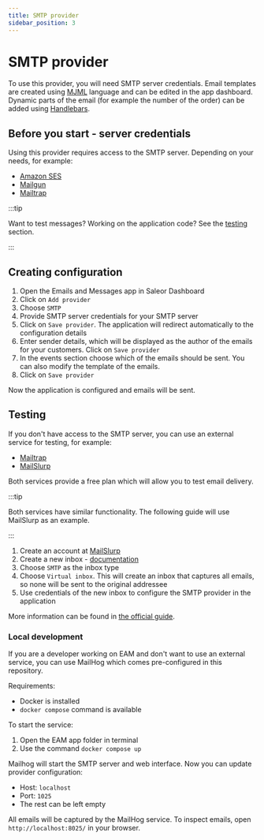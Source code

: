 ```yaml
---
title: SMTP provider
sidebar_position: 3
---
```


# SMTP provider

To use this provider, you will need SMTP server credentials. Email templates are created using [MJML](https://mjml.io/) language and can be edited in the app dashboard. Dynamic parts of the email (for example the number of the order) can be added using [Handlebars](https://handlebarsjs.com/).

## Before you start - server credentials

Using this provider requires access to the SMTP server. Depending on your needs, for example:

- [Amazon SES](https://aws.amazon.com/ses/)
- [Mailgun](https://www.mailgun.com/)
- [Mailtrap](https://mailtrap.io/)

:::tip

Want to test messages? Working on the application code? See the [testing](#testing) section.

:::

## Creating configuration

1. Open the Emails and Messages app in Saleor Dashboard
1. Click on `Add provider`
1. Choose `SMTP`
1. Provide SMTP server credentials for your SMTP server
1. Click on `Save provider`. The application will redirect automatically to the configuration details
1. Enter sender details, which will be displayed as the author of the emails for your customers. Click on `Save provider`
1. In the events section choose which of the emails should be sent. You can also modify the template of the emails.
1. Click on `Save provider`

Now the application is configured and emails will be sent.

## Testing

If you don't have access to the SMTP server, you can use an external service for testing, for example:

- [Mailtrap](https://mailtrap.io/)
- [MailSlurp](https://www.mailslurp.com/)

Both services provide a free plan which will allow you to test email delivery.

:::tip

Both services have similar functionality. The following guide will use MailSlurp as an example.

:::

1. Create an account at [MailSlurp](https://www.mailslurp.com/)
1. Create a new inbox - [documentation](https://www.mailslurp.com/guides/creating-inboxes/)
1. Choose `SMTP` as the inbox type
1. Choose `Virtual inbox`. This will create an inbox that captures all emails, so none will be sent to the original addressee
1. Use credentials of the new inbox to configure the SMTP provider in the application

More information can be found in [the official guide](https://help.mailtrap.io/article/109-getting-started-with-mailtrap-email-testing).

### Local development

If you are a developer working on EAM and don't want to use an external service, you can use MailHog which comes pre-configured in this repository.

Requirements:

- Docker is installed
- `docker compose` command is available

To start the service:

1. Open the EAM app folder in terminal
1. Use the command `docker compose up`

Mailhog will start the SMTP server and web interface. Now you can update provider configuration:

- Host: `localhost`
- Port: `1025`
- The rest can be left empty

All emails will be captured by the MailHog service. To inspect emails, open `http://localhost:8025/` in your browser.
